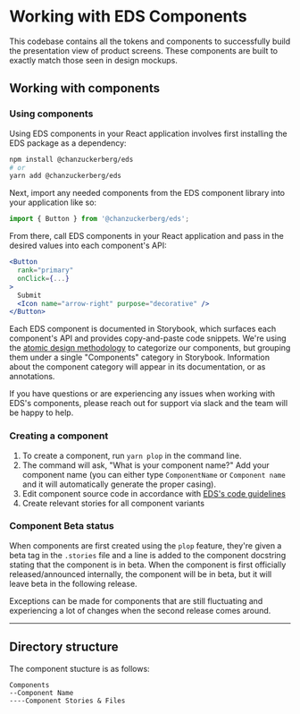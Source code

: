 
<Meta title="Documentation/Contributor Guidelines/Adding Components" />

# Working with EDS Components

This codebase contains all the tokens and components to successfully build the presentation
view of product screens. These components are built to exactly match those seen in design mockups.

## Working with components

### Using components

Using EDS components in your React application involves first installing the EDS package as a dependency:

```bash
npm install @chanzuckerberg/eds
# or
yarn add @chanzuckerberg/eds
```

Next, import any needed components from the EDS component library into your application like so:

```js
import { Button } from '@chanzuckerberg/eds';
```

From there, call EDS components in your React application and pass in the desired values into each component's API:

```jsx
<Button
  rank="primary"
  onClick={...}
>
  Submit
  <Icon name="arrow-right" purpose="decorative" />
</Button>
```

Each EDS component is documented in Storybook, which surfaces each component's API and provides copy-and-paste code snippets. We're using the [atomic design methodology](https://atomicdesign.bradfrost.com/chapter-2/#the-atomic-design-methodology) to categorize our components, but grouping them under a single "Components" category in Storybook. Information about the component category will appear in its documentation, or as annotations.

If you have questions or are experiencing any issues when working with EDS's components, please reach out for support via slack and the team will be happy to help.

### Creating a component

1. To create a component, run `yarn plop` in the command line.
2. The command will ask, "What is your component name?" Add your component name (you can either type `ComponentName` or `Component name` and it will automatically generate the proper casing).
3. Edit component source code in accordance with [EDS's code guidelines][code-guidelines]
4. Create relevant stories for all component variants

### Component Beta status

When components are first created using the `plop` feature, they're given a beta tag in the `.stories` file and a line is added to the component docstring stating that the component is in beta. When the component is first officially released/announced internally, the component will be in beta, but it will leave beta in the following release.

Exceptions can be made for components that are still fluctuating and experiencing a lot of changes when the second release comes around.

---

## Directory structure <a name="directory"></a>

The component stucture is as follows:

```
Components
--Component Name
----Component Stories & Files
```

[code-guidelines]: ./?path=/story/documentation-guidelines-code-guidelines--page
